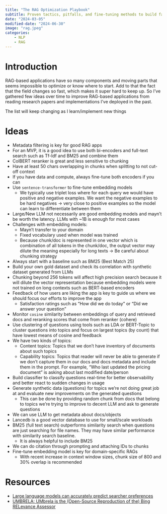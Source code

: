 ```yaml
---
title: "The RAG Optimization Playbook"
subtitle: Proven tactics, pitfalls, and fine-tuning methods to build faster, smarter, and more accurate retrieval-augmented generation systems
date: "2024-03-05"
modified-date: "2024-06-30"
image: "rag.jpeg"
categories:
    - NLP
    - RAG
---
```

# Introduction

RAG-based applications have so many components and moving parts that seems
impossible to optimize or know where to start. Add to that the fact that the
field changes so fast, which makes it super hard to keep up. So I've gathered few ideas over time to improve RAG-based
applications from reading research papers and implementations I've deployed in the past. 

::: {.callout-note}
The list will keep changing as I learn/implement new things
:::

# Ideas

- Metadata filtering is key for good RAG apps
- For an MVP, it is a good idea to use both bi-encoders and full-text search such as Tf-Idf and BM25 and combine them
- ColBERT reranker is great and less sensitive to chunking
- Have at least 50 chars overlapping in chunks when splitting to not cut-off context
- If you have data and compute, always fine-tune both encoders if you can
- Use `sentence-transformer` to fine-tune embedding models
    - We typically use triplet loss where for each query we would have positive and negative examples. We want the negative examples to be hard negatives -> very close to positive examples so the model can learn to differentiate between them
- Large/New LLM not necessarily are good embedding models and mayn't be worth the latency. LLMs with ~1B is enough for most cases
- Challenges with embedding models:
    - Mayn't transfer to your domain
    - Fixed vocabulary used when model was trained
    - Because chunk/doc is represented in one vector which is combination of all tokens in the chunk/doc, the output vector may dilute the meaning especially for long texts -> Be careful about chunking strategy
- Always start with a baseline such as BM25 (Best Match 25)
- Build your own gold dataset and check its correlation with synthetic dataset generated from LLMs
- Chunking beyond 256 tokens will affect high precision search because it will dilute the vector representation because embedding models were not trained on long contexts such as BERT-based encoders
- Feedback of how users are liking the app is key to guide us where we should focus our efforts to improve the app
    - Satisfaction ratings such as "How did we do today" or "Did we answer your question"
- Monitor `cosine` similarity between embeddings of query and retrieved docs and reranking scores that come from reranker (cohere)
- Use clustering of questions using tools such as LDA or BERT-Topic to cluster questions into topics and focus on largest topics (by count) that have lowest means of cosine and feedback
- We have two kinds of topics:
    - Content topics: Topics that we don't have inventory of documents about such topics
    - Capability topics: Topics that reader will never be able to generate if we don't capture them in our docs and docs metadata and include them in the prompt. For example, "Who last updated the pricing document" is asking about last modified date/person
- Build classifier to classify questions real-time for better observability and better react to sudden changes in usage
- Generate synthetic data (questions) for topics we're not doing great job at and evaluate new improvements on the generated questions
    - This can be done by providing random chunk from docs that belong to topics we're trying to improve to decent LLM and ask to generate questions
- We can use LLM to get metadata about docs/objects
- Lancedb is a good vector database to use for small/scale workloads
- BM25 (full text search) outperforms similarity search when questions are just searching for file names. They may have similar performance with similarity search baseline.
    - It is always helpful to include BM25
- We can do citation through prompting and attaching IDs to chunks
- Fine-tune embedding model is key for domain-specific RAGs
    - With recent increase in context window sizes, chunk size of 800 and 30% overlap is recommended

# Resources

- [Large language models can accurately predict searcher preferences](https://arxiv.org/abs/2309.10621)
- [UMBRELA: UMbrela is the (Open-Source Reproduction of the) Bing RELevance Assessor](https://arxiv.org/abs/2406.06519)
